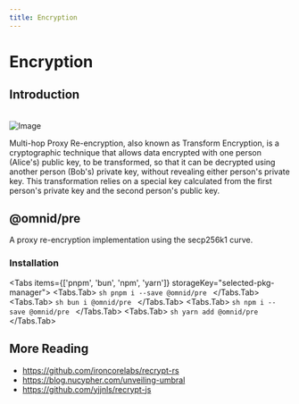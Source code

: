 ```yaml
---
title: Encryption
---
```



# Encryption

## Introduction

<br/>
<picture>
    <source srcset="/diagrams/enc-1-light.png" media="(prefers-color-scheme: light)" />
    <source srcset="/diagrams/enc-1-dark.png" media="(prefers-color-scheme: dark)" />
    <img src="/diagrams/enc-1-dark.png" alt="Image" class="image" />
</picture>


Multi-hop Proxy Re-encryption, also known as Transform Encryption, is a cryptographic technique that allows data encrypted with one person (Alice's) public key, to be transformed, so that it can be decrypted using another person (Bob's) private key, without revealing either person's private key. 
This transformation relies on a special key calculated from the first person's private key and the second person's public key.

## @omnid/pre
A proxy re-encryption implementation using the secp256k1 curve.

### Installation

<Tabs items={['pnpm', 'bun', 'npm', 'yarn']} storageKey="selected-pkg-manager">
  <Tabs.Tab>
    ```sh
    pnpm i --save @omnid/pre
    ```
  </Tabs.Tab>
  <Tabs.Tab>
    ```sh
    bun i @omnid/pre
    ```
  </Tabs.Tab>
  <Tabs.Tab>
    ```sh
    npm i --save @omnid/pre
    ```
  </Tabs.Tab>
  <Tabs.Tab>
    ```sh
    yarn add @omnid/pre
    ```
  </Tabs.Tab>
</Tabs>


## More Reading

- https://github.com/ironcorelabs/recrypt-rs
- https://blog.nucypher.com/unveiling-umbral
- https://github.com/yjjnls/recrypt-js